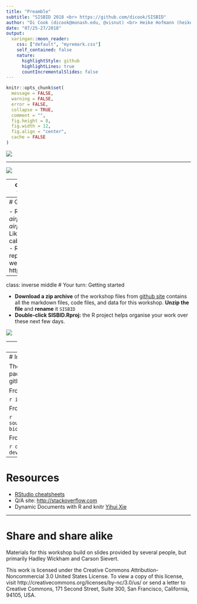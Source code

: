 ```yaml
---
title: "Preamble"
subtitle: "SISBID 2018 <br> https://github.com/dicook/SISBID"
author: "Di Cook (dicook@monash.edu, @visnut) <br> Heike Hofmann (heike.hofmann@gmail.com, @heike_hh)"
date: "07/25-27/2018"
output:
  xaringan::moon_reader:
    css: ["default", "myremark.css"]
    self_contained: false
    nature:
      highlightStyle: github
      highlightLines: true
      countIncrementalSlides: false
---
```


```r
knitr::opts_chunk$set(
  message = FALSE,
  warning = FALSE,
  error = FALSE, 
  collapse = TRUE,
  comment = "",
  fig.height = 8,
  fig.width = 12,
  fig.align = "center",
  cache = FALSE
)
```



![](Hello-Di.png)

---


![](Hello-Heike.png)

---
class: inverse middle 
# Your turn: meet your neighbors!

Take a couple of minutes to introduce yourself to the people around you. Ask them some questions about where they come from, why they chose to do the workshop, what sort of data they usually work with, whether they have used R before, ....

```r
set.seed(2018)
## if package emo doesn't exist, 
## uncomment the lines below and install from github:
# library(devtools)
# install_github("hadley/emo")
library(emo)
ji("smile") ; ji("highfive") ; ji("spock"); ji("computer")
```

---
# Getting up and running

- R and RStudio: *If R were an airplane, RStudio would be the airport* [Julie Lowndes](http://jules32.github.io/resources/RStudio_intro/)
- Projects: Like a drawer in your filing cabinet for organising your work
- RMarkdown: reproducible reports, presentations, web sites, web apps, books
- Web site: https://github.com/dicook/SISBID

---
class: inverse middle 
# Your turn: Getting started

- __Download a zip archive__ of the workshop files from  [github site](https://github.com/dicook/SISBID) contains all the markdown files, code files, and data for this workshop. __Unzip the file__ and __rename__ it `SISBID`
- __Double-click SISBID.Rproj:__ the R project helps organise your work over these next few days. 

![](projectname.png)

---
# What is R Markdown?

- __Get started with RMarkdown__, by creating a new R notebook. Knit it. 
- Now __open the file that created these slides__ `0-preamble/index.Rmd`. Navigate to the code chunks at the bottom of the file and run them. You should be able to run these one chunk at a time. If you want to compile the entire document, you will need to install several new packages. 

---
# Installing packages

The three main locations that we will draw packages from are CRAN, Bioconductor and github.

From CRAN

```r
install.packages("ggenealogy")
```


From bioconductor

```r
source("https://bioconductor.org/biocLite.R")
biocLite("plyranges")
```

From github repos

```r
devtools::install_github("heike/gglogo")
devtools::install_github("dicook/nullabor")
```

---
# Resources


- [RStudio cheatsheets](https://www.rstudio.com/resources/cheatsheets/)
- Q/A site: [http://stackoverflow.com](http://stackoverflow.com)
- Dynamic Documents with R and knitr [Yihui Xie](http://yihui.name/knitr/)

---
# Share and share alike

Materials for this workshop build on slides provided by several people, but primarily Hadley Wickham and Carson Sievert. 

This work is licensed under the Creative Commons Attribution-Noncommercial 3.0 United States License. To view a copy of this license, visit http://creativecommons.org/licenses/by-nc/3.0/us/ or send a letter to Creative Commons, 171 Second Street, Suite 300, San Francisco, California, 94105, USA.

